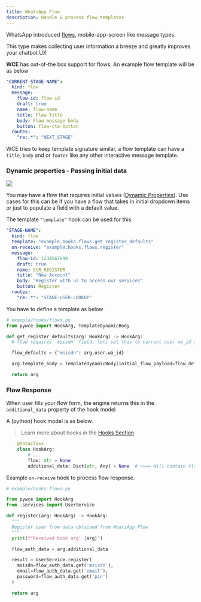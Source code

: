 ```yaml
---
title: WhatsApp Flow
description: Handle & process flow templates
---
```


WhatsApp introduced [flows](https://business.whatsapp.com/products/whatsapp-flows), mobile-app-screen like message types.

This type makes collecting user information a breeze and greatly improves your chatbot UX

**WCE** has out-of-the box support for flows. An example flow template will be as below

```yaml
"CURRENT-STAGE-NAME":
  kind: flow
  message:
    flow-id: flow-id
    draft: true
    name: flow-name
    title: Flow Title
    body: Flow message body
    button: flow-cta-button
  routes:
    "re:.*": "NEXT_STAGE"
```

WCE tries to keep template signature similar, a flow template can have a `title`, `body` and or `footer` like any other interactive message template.


### Dynamic properties - Passing initial data

<Image zoom src="/assets/flow-dynamic-props.png" />

You may have a flow that requires initial values ([Dynamic Properties](https://developers.facebook.com/docs/whatsapp/flows/reference/flowjson#dynamic-properties)).
Use cases for this can be if you have a flow that takes in initial dropdown items or just to populate a field with a default value.

The template `"template"` hook can be used for this.

```yaml
"STAGE-NAME":
  kind: flow
  template: "example.hooks.flows.get_register_defaults"
  on-receive: "example.hooks.flows.register"
  message:
    flow-id: 1234567890
    draft: true
    name: SCR_REGISTER
    title: "New Account"
    body: "Register with us to access our services"
    button: Register
  routes:
    "re:.*": "STAGE-USER-LOOKUP"
```

You have to define a template as below

```python
# example/hooks/flows.py
from pywce import HookArg, TemplateDynamicBody

def get_register_defaults(arg: HookArg) -> HookArg:
  # flow requires `msisdn` field, lets set this to current user wa_id as default value

  flow_defaults = {"msisdn": arg.user.wa_id}

  arg.template_body = TemplateDynamicBody(initial_flow_payload=flow_defaults)

  return arg
```

### Flow Response

When user fills your flow form, the engine returns this in the `additional_data` property of the hook model

A (python) hook model is as below.

> Learn more about hooks in the [Hooks Section](/common/hooks/introduction)

  
```python
    @dataclass
    class HookArg:
        # ...
        flow: str = None
        additional_data: Dict[str, Any] = None  # <=== Will contain flow response data
```

Example `on-receive` hook to process flow response.

```python
# example/hooks.flows.py

from pywce import HookArg
from .services import UserService

def register(arg: HookArg) -> HookArg:
  """
  Register user from data obtained from WhatsApp Flow
  """
  print(f"Received hook arg: {arg}")

  flow_auth_data = arg.additional_data

  result = UserService.register(
    msisdn=flow_auth_data.get('msisdn'),
    email=flow_auth_data.get('email'),
    password=flow_auth_data.get('pin')
  )

  return arg
```
